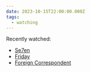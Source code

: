 ```yaml
---
date: 2023-10-15T22:00:00.000Z
tags:
  - watching
---
```

Recently watched:

* [Se7en](https://letterboxd.com/film/se7en/)
* [Friday](https://letterboxd.com/film/friday/)
* [Foreign Correspondent](https://letterboxd.com/film/foreign-correspondent/)